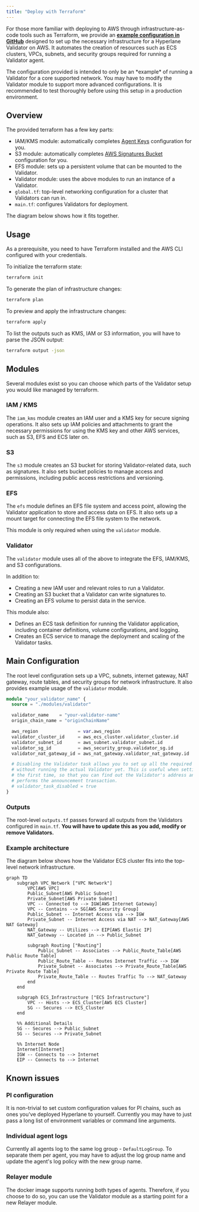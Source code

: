```yaml
---
title: "Deploy with Terraform"
---
```


For those more familiar with deploying to AWS through infrastructure-as-code tools such as Terraform, we provide an [**example configuration in GitHub**](https://github.com/hyperlane-xyz/hyperlane-monorepo/tree/main/rust/main/terraform) designed to set up the necessary infrastructure for a Hyperlane Validator on AWS. It automates the creation of resources such as ECS clusters, VPCs, subnets, and security groups required for running a Validator agent.

<Warning>
  The configuration provided is intended to only be an *example* of running a
  Validator for a core supported network. You may have to modify the Validator
  module to support more advanced configurations. It is recommended to test
  thoroughly before using this setup in a production environment.
</Warning>

## Overview

The provided terraform has a few key parts:

- IAM/KMS module: automatically completes [Agent Keys](/operate/key-management/set-up-agent-keys) configuration for you.
- S3 module: automatically completes [AWS Signatures Bucket](/operate/validators/validator-signatures-aws) configuration for you.
- EFS module: sets up a persistent volume that can be mounted to the Validator.
- Validator module: uses the above modules to run an instance of a Validator.
- `global.tf`: top-level networking configuration for a cluster that Validators can run in.
- `main.tf`: configures Validators for deployment.

The diagram below shows how it fits together.

## Usage

As a prerequisite, you need to have Terraform installed and the AWS CLI configured with your credentials.

To initialize the terraform state:

```bash
terraform init
```

To generate the plan of infrastructure changes:

```bash
terraform plan
```

To preview and apply the infrastructure changes:

```bash
terraform apply
```

To list the outputs such as KMS, IAM or S3 information, you will have to parse the JSON output:

```bash
terraform output -json
```

## Modules

Several modules exist so you can choose which parts of the Validator setup you would like managed by terraform.

### IAM / KMS

The `iam_kms` module creates an IAM user and a KMS key for secure signing operations. It also sets up IAM policies and attachments to grant the necessary permissions for using the KMS key and other AWS services, such as S3, EFS and ECS later on.

### S3

The `s3` module creates an S3 bucket for storing Validator-related data, such as signatures. It also sets bucket policies to manage access and permissions, including public access restrictions and versioning.

### EFS

The `efs` module defines an EFS file system and access point, allowing the Validator application to store and access data on EFS. It also sets up a mount target for connecting the EFS file system to the network.

<Note>This module is only required when using the `validator` module.</Note>

### Validator

The `validator` module uses all of the above to integrate the EFS, IAM/KMS, and S3 configurations.

In addition to:

- Creating a new IAM user and relevant roles to run a Validator.
- Creating an S3 bucket that a Validator can write signatures to.
- Creating an EFS volume to persist data in the service.

This module also:

- Defines an ECS task definition for running the Validator application, including container definitions, volume configurations, and logging.
- Creates an ECS service to manage the deployment and scaling of the Validator tasks.

## Main Configuration

The root level configuration sets up a VPC, subnets, internet gateway, NAT gateway, route tables, and security groups for network infrastructure. It also provides example usage of the `validator` module.

```terraform
module "your_validator_name" {
  source = "./modules/validator"

  validator_name    = "your-validator-name"
  origin_chain_name = "originChainName"

  aws_region               = var.aws_region
  validator_cluster_id     = aws_ecs_cluster.validator_cluster.id
  validator_subnet_id      = aws_subnet.validator_subnet.id
  validator_sg_id          = aws_security_group.validator_sg.id
  validator_nat_gateway_id = aws_nat_gateway.validator_nat_gateway.id

  # Disabling the Validator task allows you to set up all the required infrastructure
  # without running the actual Validator yet. This is useful when setting up a Validator for
  # the first time, so that you can find out the Validator's address and fund it before it
  # performs the announcement transaction.
  # validator_task_disabled = true
}
```

### Outputs

The root-level `outputs.tf` passes forward all outputs from the Validators configured in `main.tf`. **You will have to update this as you add, modify or remove Validators.**

### Example architecture

The diagram below shows how the Validator ECS cluster fits into the top-level network infrastructure.

```mermaid
graph TD
    subgraph VPC_Network ["VPC Network"]
        VPC[AWS VPC]
        Public_Subnet[AWS Public Subnet]
        Private_Subnet[AWS Private Subnet]
        VPC -- Connected to --> IGW[AWS Internet Gateway]
        VPC -- Contains --> SG[AWS Security Group]
        Public_Subnet -- Internet Access via --> IGW
        Private_Subnet -- Internet Access via NAT --> NAT_Gateway[AWS NAT Gateway]
        NAT_Gateway -- Utilizes --> EIP[AWS Elastic IP]
        NAT_Gateway -- Located in --> Public_Subnet

        subgraph Routing ["Routing"]
            Public_Subnet -- Associates --> Public_Route_Table[AWS Public Route Table]
            Public_Route_Table -- Routes Internet Traffic --> IGW
            Private_Subnet -- Associates --> Private_Route_Table[AWS Private Route Table]
            Private_Route_Table -- Routes Traffic To --> NAT_Gateway
        end
    end

    subgraph ECS_Infrastructure ["ECS Infrastructure"]
        VPC -- Hosts --> ECS_Cluster[AWS ECS Cluster]
        SG -- Secures --> ECS_Cluster
    end

    %% Additional Details
    SG -- Secures --> Public_Subnet
    SG -- Secures --> Private_Subnet

    %% Internet Node
    Internet[Internet]
    IGW -- Connects to --> Internet
    EIP -- Connects to --> Internet
```

## Known issues

### PI configuration

It is non-trivial to set custom configuration values for PI chains, such as ones you've deployed Hyperlane to yourself. Currently you may have to just pass a long list of environment variables or command line arguments.

### Individual agent logs

Currently all agents log to the same log group - `DefaultLogGroup`. To separate them per agent, you may have to adjust the log group name and update the agent's log policy with the new group name.

### Relayer module

The docker image supports running both types of agents. Therefore, if you choose to do so, you can use the Validator module as a starting point for a new Relayer module.
